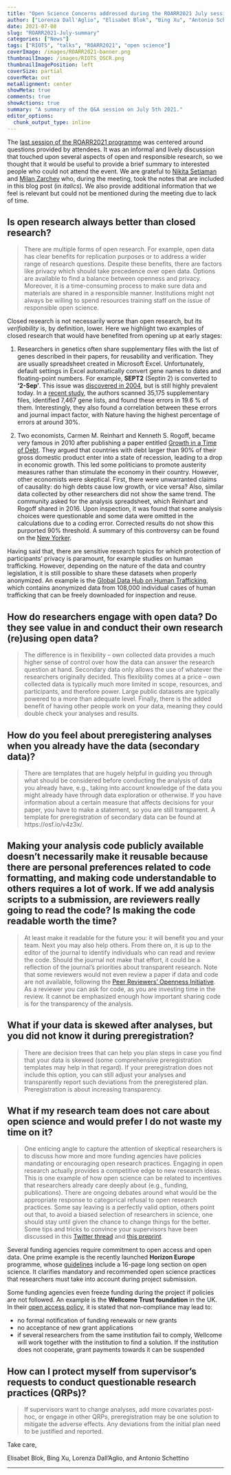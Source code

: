 ```yaml
---
title: "Open Science Concerns addressed during the ROARR2021 July session"
author: ["Lorenza Dall'Aglio", "Elisabet Blok", "Bing Xu", "Antonio Schettino"]
date: 2021-07-08
slug: "ROARR2021-July-summary"
categories: ["News"]
tags: ["RIOTS", "talks", "ROARR2021", "open science"]
coverImage: /images/ROARR2021-banner.png
thumbnailImage: /images/RIOTS_OSCR.png
thumbnailImagePosition: left
coverSize: partial
coverMeta: out
metaAlignment: center
showMeta: true
comments: true
showActions: true
summary: "A summary of the Q&A session on July 5th 2021."
editor_options: 
  chunk_output_type: inline
---
```


The [last session of the ROARR2021 programme](https://www.openscience-rotterdam.com/2021/06/22/roarr2021-july/) was centered around questions provided by attendees. It was an informal and lively discussion that touched upon several aspects of open and responsible research, so we thought that it would be useful to provide a brief summary to interested people who could not attend the event. We are grateful to [Nikita Setiaman](http://linkedin.com/in/nikita-setiaman-32b42a92) and [Milan Zarchev](https://www.linkedin.com/in/milan-zarchev/) who, during the meeting, took the notes that are included in this blog post (in *italics*). We also provide additional information that we feel is relevant but could not be mentioned during the meeting due to lack of time.

## Is open research always better than closed research?

> There are multiple forms of open research. For example, open data has clear benefits for replication purposes or to address a wider range of research questions. Despite these benefits, there are factors like privacy which should take precedence over open data. Options are available to find a balance between openness and privacy. Moreover, it is a time-consuming process to make sure data and materials are shared in a responsible manner. Institutions might not always be willing to spend resources training staff on the issue of responsible open science.

Closed research is not necessarily worse than open research, but its *verifiability* is, by definition, lower. Here we highlight two examples of closed research that would have benefited from opening up at early stages:

1. Researchers in genetics often share supplementary files with the list of genes described in their papers, for reusability and verification. They are usually spreadsheet created in Microsoft Excel. Unfortunately, default settings in Excel  automatically convert gene names to dates and floating-point numbers. For example, **SEPT2** (Septin 2) is converted to **‘2-Sep’**. This issue was [discovered in 2004](https://doi.org/10.1186/1471-2105-5-80), but is still highly prevalent today. In a [recent study](https://doi.org/10.1186/s13059-016-1044-7), the authors scanned 35,175 supplementary files, identified 7,467 gene lists, and found these errors in 19.6 % of them. Interestingly, they also found a correlation between these errors and journal impact factor, with Nature having the highest percentage of errors at around 30%.

2. Two economists, Carmen M. Reinhart and Kenneth S. Rogoff, became very famous in 2010 after publishing a paper entitled [Growth in a Time of Debt](https://www.aeaweb.org/articles?id=10.1257/aer.100.2.573). They argued that countries with debt larger than 90% of their gross domestic product enter into a state of recession, leading to a drop in economic growth. This led some politicians to promote austerity measures rather than stimulate the economy in their country. However, other economists were skeptical. First, there were unwarranted claims of causality: do high debts cause low growth, or vice versa? Also, similar data collected by other researchers did not show the same trend. The community asked for the analysis spreadsheet, which Reinhart and Rogoff shared in 2016. Upon inspection, it was found that some analysis choices were questionable and some data were omitted in the calculations due to a coding error. Corrected results do not show this purported 90% threshold. A summary of this controversy can be found on the [New Yorker](https://www.newyorker.com/news/john-cassidy/the-reinhart-and-rogoff-controversy-a-summing-up).

Having said that, there are sensitive research topics for which protection of participants' privacy is paramount, for example studies on human trafficking. However, depending on the nature of the data and country legislation, it is still possible to share these datasets when properly anonymized. An example is the [Global Data Hub on Human Trafficking](https://www.ctdatacollaborative.org/), which contains anonymized data from 108,000 individual cases of human trafficking that can be freely downloaded for inspection and reuse.

## How do researchers engage with open data? Do they see value in and conduct their own research (re)using open data?

> The difference is in flexibility -- own collected data provides a much higher sense of control over how the data can answer the research question at hand. Secondary data only allows the use of whatever the researchers originally decided. This flexibility comes at a price -- own collected data is typically much more limited in scope, resources, and participants, and therefore power. Large public datasets are typically powered to a more than adequate level. Finally, there is the added benefit of having other people work on your data, meaning they could double check your analyses and results.

## How do you feel about preregistering analyses when you already have the data (secondary data)?

> There are templates that are hugely helpful in guiding you through what should be considered before conducting the analysis of data you already have, e.g., taking into account knowledge of the data you might already have through data exploration or otherwise. If you have information about a certain measure that affects decisions for your paper, you have to make a statement, so you are still transparent. A template for preregistration of secondary data can be found at https://osf.io/v4z3x/.

## Making your analysis code publicly available doesn't necessarily make it reusable because there are personal preferences related to code formatting, and making code understandable to others requires a lot of work. If we add analysis scripts to a submission, are reviewers really going to read the code? Is making the code readable worth the time?

> At least make it readable for the future you: it will benefit you and your team. Next you may also help others. From there on, it is up to the editor of the journal to identify individuals who can read and review the code. Should the journal not make that effort, it could be a reflection of the journal's priorities about transparent research. Note that some reviewers would not even review a paper if data and code are not available, following the [Peer Reviewers' Openness Initiative](https://www.opennessinitiative.org/). As a reviewer you can ask for code, as you are investing time in the review. It cannot be emphasized enough how important sharing code is for the transparency of the analysis. 
 
## What if your data is skewed after analyses, but you did not know it during preregistration?

> There are decision trees that can help you plan steps in case you find that your data is skewed (some comprehensive preregistration templates may help in that regard). If your preregistration does not include this option, you can still adjust your analyses and transparently report such deviations from the preregistered plan. Preregistration is about increasing transparency.
 
## What if my research team does not care about open science and would prefer I do not waste my time on it?

> One enticing angle to capture the attention of skeptical researchers is to discuss how more and more funding agencies have policies mandating or encouraging open research practices. Engaging in open research actually provides a competitive edge to new research ideas. This is one example of how open science can be related to incentives that researchers already care deeply about (e.g., funding, publications). There are ongoing debates around what would be the appropriate response to categorical refusal to open research practices. Some say leaving is a perfectly valid option, others point out that, to avoid a biased selection of researchers in science, one should stay until given the chance to change things for the better. Some tips and tricks to convince your supervisors have been discussed in this [Twitter thread](https://twitter.com/BrianNosek/status/1411304239842971652) and [this preprint](https://repub.eur.nl/pub/133263/).

Several funding agencies require commitment to open access and open data. One prime example is the recently launched **Horizon Europe** programme, whose [guidelines](https://ec.europa.eu/info/funding-tenders/opportunities/docs/2021-2027/horizon/guidance/programme-guide_horizon_en.pdf) include a 16-page long section on open science. It clarifies mandatory and recommended open science practices that researchers must take into account during project submission. 

Some funding agencies even freeze funding during the project if policies are not followed. An example is the **Wellcome Trust foundation** in the UK. In their [open access policy](https://wellcome.org/grant-funding/guidance/open-access-guidance/complying-with-our-open-access-policy#monitoring-compliance-7d30), it is stated that non-compliance may lead to:

* no formal notification of funding renewals or new grants
* no acceptance of new grant applications
* if several researchers from the same institution fail to comply, Wellcome will work together with the institution to find a solution. If the institution does not cooperate, grant payments towards it can be suspended

## How can I protect myself from supervisor’s requests to conduct questionable research practices (QRPs)?

> If supervisors want to change analyses, add more covariates post-hoc, or engage in other QRPs, preregistration may be one solution to mitigate the adverse effects. Any deviations from the initial plan need to be justified and reported. 

Take care,

Elisabet Blok, Bing Xu, Lorenza Dall'Aglio, and Antonio Schettino


***


